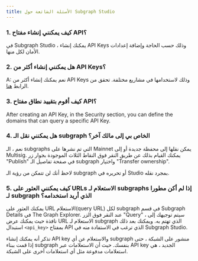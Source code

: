 ```yaml
---
title: الأسئلة الشائعة حول Subgraph Studio
---
```


### 1. كيف يمكنني إنشاء مفتاح API؟

في Subgraph Studio ، يمكنك إنشاء API Keys وذلك حسب الحاجة وإضافة إعدادات الأمان لكل منها.

### 2. هل يمكنني إنشاء أكثر من API Keys؟

A: نعم يمكنك إنشاء أكثر من API Keys وذلك لاستخدامها في مشاريع مختلفة. تحقق من الرابط [هنا](https://thegraph.com/studio/apikeys/).

### 3. كيف أقوم بتقييد نطاق مفتاح API؟

After creating an API Key, in the Security section, you can define the domains that can query a specific API Key.

### 4. هل يمكنني نقل الـ subgraph الخاص بي إلى مالك آخر؟

نعم ، الـ subgraphs التي تم نشرها على Mainnet يمكن نقلها إلى محفظة جديدة أو إلى Multisig. يمكنك القيام بذلك عن طريق النقر فوق النقاط الثلاث الموجودة بجوار زر "Publish" في صفحة تفاصيل الـ subgraph واختيار "Transfer ownership".

لاحظ أنك لن تتمكن من رؤية الـ subgraph أو تحريره في Studio بمجرد نقله.

### 5. كيف يمكنني العثور على URLs الاستعلام لـ subgraphs إذا لم أكن مطورا لـ subgraph الذي أريد استخدامه؟

يمكنك العثور على URL الاستعلام(query URL) لكل subgraph في قسم Subgraph Details في The Graph Explorer. عند النقر فوق الزر "Query" ، سيتم توجيهك إلى نافذة حيث يمكنك عرض URL الاستعلام لـ subgraph الذي تهتم به. ويمكنك بعد ذلك استبدال `<api_key>` بمفتاح API الذي ترغب في الاستفادة منه في Subgraph Studio.

تذكر أنه يمكنك إنشاء API key والاستعلام عن أي subgraph منشور على الشبكة ، حتى إذا قمت ببناء subgraph بنفسك. حيث أن الاستعلامات عبر API key الجديد ، هي استعلامات مدفوعة مثل أي استعلامات أخرى على الشبكة.
